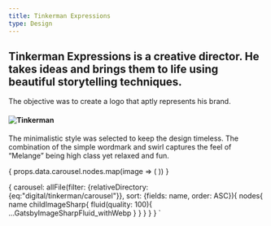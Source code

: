 ```yaml
---
title: Tinkerman Expressions
type: Design
---
```













## Tinkerman Expressions is a creative director. He takes ideas and brings them to life using beautiful storytelling techniques.

The objective was to create a logo that aptly represents his brand.

#### ![Tinkerman](../../../../assets/images/digital/tinkerman/tinkerman.png)

The minimalistic style was selected to keep the design timeless. The combination of the simple wordmark and swirl captures the feel of “Melange” being high class yet relaxed and fun.

<Carousel marginBottom={50}>
  {
    props.data.carousel.nodes.map(image => (
      <ArticleCarouselItem
        fluid={image.childImageSharp.fluid}
      />
    ))
  }
</Carousel>

 {
  carousel: allFile(filter: {relativeDirectory: {eq:"digital/tinkerman/carousel"}}, sort: {fields: name, order: ASC}){
      nodes{
        name
        childImageSharp{
          fluid(quality: 100){
              ...GatsbyImageSharpFluid_withWebp
          }
        }
      }
    }
 }
`
